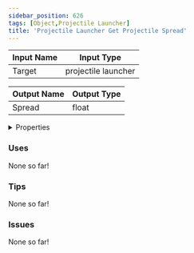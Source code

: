 ```yaml
---
sidebar_position: 626
tags: [Object,Projectile Launcher]
title: 'Projectile Launcher Get Projectile Spread'
---
```






<DocusaurusSvg />

| Input Name | Input Type |
|-----------|-----------|
| Target | projectile launcher |

| Output Name | Output Type |
|-----------|-----------|
| Spread | float |


<details>
  <summary>Properties</summary>
  <div>
    <div>
    <table>
      <thead>
        <tr>
          <th>Is beta required?</th>
          <th>No</th>
        </tr>
        <tr>
          <th>Is this chip a trolling risk?</th>
          <th>No</th>
        </tr>
        <tr>
          <th>Is this chip a role assignment risk?</th>
          <th>No</th>
        </tr>
        <tr>
          <th>Chip UUID</th>
          <th>7c6fcbd2-d306-4824-ae11-73e2c133a7fb</th>
        </tr>
        <tr>
          <th>Room availability</th>
          <th>Available everywhere</th>
        </tr>
      </thead>
    </table>
    </div>
  </div>
</details>

### Uses

None so far!

### Tips

None so far!

### Issues

None so far!